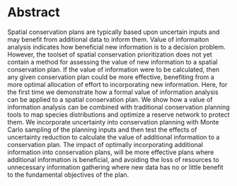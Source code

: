 Abstract
========

Spatial conservation plans are typically based upon uncertain inputs and may benefit from additional data to inform them. Value of informaiton analysis indicates how beneficial new information is to a decision problem. However, the toolset of spatial conservation prioritization does not yet contain a method for assessing the value of new information to a spatial conservation plan. If the value of information were to be calculated, then any given conservation plan could be more effective, benefiting from a more optimal allocation of effort to incorporating new information. Here, for the first time we demonstrate how a formal value of information analysis can be applied to a spatial conservation plan. We show how a value of information analysis can be combined with traditional conservation planning tools to map species distributions and optimize a reserve network to protect them. We incorporate uncertainty into conservation planning with Monte Carlo sampling of the planning inputs and then test the effects of uncertainty reduction to calculate the value of additional information to a conservation plan. The impact of optimally incorporating additional information into conservation plans, will be more effective plans where additional information is beneficial, and avoiding the loss of resources to unnecessary information gathering where new data has no or little benefit to the fundamental objectives of the plan.
